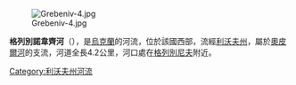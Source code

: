 [[Image:Grebeniv-4.jpg|right]]

'''格列別諾韋齊河'''（{{lang-uk|Гребеновець}}），是[[烏克蘭|烏克蘭]]的河流，位於該國西部，流經[[利沃夫州|利沃夫州]]，屬於[[奧皮爾河|奧皮爾河]]的支流，河道全長4.2公里，河口處在[[格列別尼夫|格列別尼夫]]附近。

{{DEFAULTSORT:Гребеновець}}
[[Category:利沃夫州河流|Category:利沃夫州河流]]


{{Ukraine-river-stub}}
